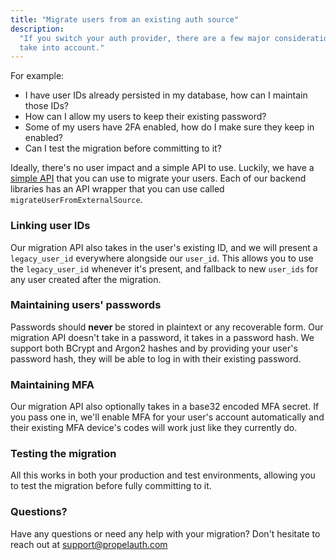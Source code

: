 ```yaml
---
title: "Migrate users from an existing auth source"
description:
  "If you switch your auth provider, there are a few major considerations to
  take into account."
---
```


For example:

- I have user IDs already persisted in my database, how can I maintain those
  IDs?
- How can I allow my users to keep their existing password?
- Some of my users have 2FA enabled, how do I make sure they keep in enabled?
- Can I test the migration before committing to it?

Ideally, there's no user impact and a simple API to use. Luckily, we have a
[simple API](/reference/overview) that you can use to migrate your
users. Each of our backend libraries has an API wrapper that you can use called
`migrateUserFromExternalSource`.

### Linking user IDs

Our migration API also takes in the user's existing ID, and we will present a
`legacy_user_id` everywhere alongside our `user_id`. This allows you to use the
`legacy_user_id` whenever it's present, and fallback to new `user_ids` for any
user created after the migration.

### Maintaining users' passwords

Passwords should **never** be stored in plaintext or any recoverable form. Our
migration API doesn't take in a password, it takes in a password hash. We
support both BCrypt and Argon2 hashes and by providing your user's password
hash, they will be able to log in with their existing password.

### Maintaining MFA

Our migration API also optionally takes in a base32 encoded MFA secret. If you
pass one in, we'll enable MFA for your user's account automatically and their
existing MFA device's codes will work just like they currently do.

### Testing the migration

All this works in both your production and test environments, allowing you to
test the migration before fully committing to it.

### Questions?

Have any questions or need any help with your migration? Don't hesitate to reach
out at support@propelauth.com